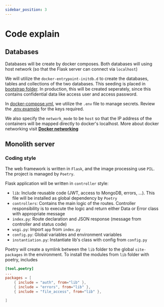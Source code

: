 ```yaml
---
sidebar_position: 3
---
```


# Code explain

## Databases

Databases will be create by docker composes. Both databases will using host network (so that the Flask server can connect via `localhost`)

We will utilize the `docker-entrypoint-initdb.d` to create the databases, tables and collections of the two databases. This seeding is placed in [bootstrap folder](https://github.com/highlander-spirou/microgo/tree/2_Celery_worker/bootstrap).
In production, this will be created seperately, since this contains confidential data like access user and access password.

In [docker-compose.yml](https://github.com/highlander-spirou/microgo/blob/2_Celery_worker/docker-compose.yml), 
we utilize the `.env` file to manage secrets. Review the [.env.example](https://github.com/highlander-spirou/microgo/blob/2_Celery_worker/celery-app/.env.example)
for the keys required. 

We also specify the `network_mode` to be `host` so that the IP address of the containers will be mapped directly to docker's localhost.
More about docker networking visit **[Docker networking](/docs/tutorial-basics/docker-network)**

## Monolith server

### Coding style

The web framework is written in `Flask`, and the image processing use `PIL`. The project is managed by `Poetry`.

Flask application will be written in `controller` style:

- `lib`: Include reusable code (JWT, access to MongoDB, errors, ...). This file will be installed as global dependency by `Poetry`
- `controllers`: Contains the main logic of the routes. Controller responsibility is to execute the logic and return either Data or Error class with appropriate message
- `index.py`: Route declaration and JSON response (message from controller and status code)
- `wsgi.py`: Import `app` from `index.py`
- `config.py`: Global variables and environment variables
- `instantiation.py`: Instantiate lib's class with config from `config.py`

Poetry will create a symlink between the `lib` folder to the global `site-packages` in the environment. To install the modules from `lib` folder with poetry, includes

```toml title="pyproject.toml"
[tool.poetry]
...
packages = [
    { include = "auth", from="lib" },
    { include = "errors", from="lib" },
    { include = "file_access", from="lib" },

]
```





